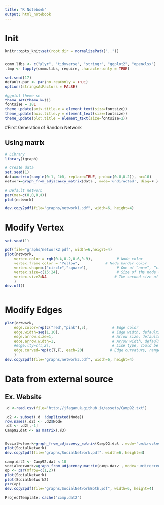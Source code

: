 ```yaml
---
title: "R Notebook"
output: html_notebook
---
```


# Init
```r
knitr::opts_knit$set(root.dir = normalizePath(".."))


comm.libs <- c("plyr", "tidyverse", "stringr", "ggplot2", "openxlsx")
.tmp <- lapply(comm.libs, require, character.only = TRUE)

set.seed(17)
default.par <- par(no.readonly = TRUE)
options(stringsAsFactors = FALSE)

#ggplot theme set
theme_set(theme_bw())
fontsize = 18L
theme_update(axis.title.x = element_text(size=fontsize))
theme_update(axis.title.y = element_text(size=fontsize))
theme_update(plot.title = element_text(size=fontsize+2))
```
#First Generation of Random Network

## Using matrix
```r
# Library
library(igraph)
 
# Create data
set.seed(1)
data=matrix(sample(0:1, 100, replace=TRUE, prob=c(0.8,0.2)), nc=10)
network=graph_from_adjacency_matrix(data , mode='undirected', diag=F )
 
# Default network
par(mar=c(0,0,0,0))
plot(network)

dev.copy2pdf(file="graphs/network1.pdf", width=6, height=4)
```
# Modify Vertex
```r
set.seed(1)

pdf(file="graphs/network2.pdf", width=6,height=4)
plot(network,
    vertex.color = rgb(0.8,0.2,0.6,0.9),           # Node color
    vertex.frame.color = "Yellow",            # Node border color
    vertex.shape=c("circle","square"),             # One of “none”, “circle”, “square”, “csquare”, “rectangle” “crectangle”, “vrectangle”, “pie”, “raster”, or “sphere”
    vertex.size=c(15:24),                          # Size of the node (default is 15)
    vertex.size2=NA                               # The second size of the node (e.g. for a rectangle)
    )
dev.off()
 
```
# Modify Edges
```r
plot(network,
    edge.color=rep(c("red","pink"),5),           # Edge color
    edge.width=seq(1,10),                        # Edge width, defaults to 1
    edge.arrow.size=1,                           # Arrow size, defaults to 1
    edge.arrow.width=1,                          # Arrow width, defaults to 1
    #edge.lty=c(1,2),                            # Line type, could be 0 or “blank”, 1 or “solid”, 2 or “dashed”, 3 or “dotted”, 4 or “dotdash”, 5 or “longdash”, 6 or “twodash”
    edge.curved=rep(c(T,F), each=20)            # Edge curvature, range 0-1 (FALSE sets it to 0, TRUE to 0.5)
    )
dev.copy2pdf(file="graphs/network3.pdf", width=6, height=4)
```
# Data from external source

## Ex. Website
```r
.d <-read.csv(file='http://jfaganuk.github.io/assets/Camp92.txt')

.d2 <- subset(.d, !duplicated(Node))
row.names(.d2) <- .d2$Node
.d3 <- .d2[,-1]
Camp92.dat <- as.matrix(.d3)


SocialNetwork=graph_from_adjacency_matrix(Camp92.dat , mode='undirected', weighted=T )
plot(SocialNetwork)
dev.copy2pdf(file="graphs/SocialNetwork.pdf", width=6, height=4)

camp.dat2 <- Camp92.dat < 10
SocialNetwork2=graph_from_adjacency_matrix(camp.dat2 , mode='undirected')
op <- par(mfrow=c(1,2))
plot(SocialNetwork)
plot(SocialNetwork2)
par(op)
dev.copy2pdf(file="graphs/SocialNetworkBoth.pdf", width=6, height=4)

ProjectTemplate::cache("camp.dat2")
```
